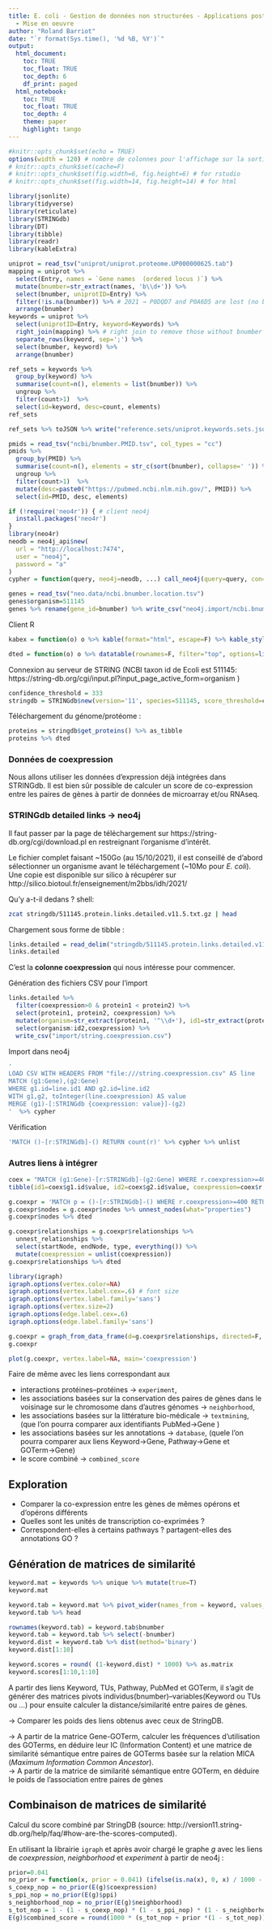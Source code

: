 ```yaml
---
title: E. coli - Gestion de données non structurées - Applications post-génomiques
  - Mise en oeuvre
author: "Roland Barriot"
date: "`r format(Sys.time(), '%d %B, %Y')`"
output:
  html_document:
    toc: TRUE
    toc_float: TRUE
    toc_depth: 6
    df_print: paged
  html_notebook:
    toc: TRUE
    toc_float: TRUE
    toc_depth: 4
    theme: paper
    highlight: tango
---
```



```r
#knitr::opts_chunk$set(echo = TRUE)
options(width = 120) # nombre de colonnes pour l'affichage sur la sorties HTML
# knitr::opts_chunk$set(cache=F)
# knitr::opts_chunk$set(fig.width=6, fig.height=6) # for rstudio
# knitr::opts_chunk$set(fig.width=14, fig.height=14) # for html
``` 

```r
library(jsonlite)
library(tidyverse)
library(reticulate)
library(STRINGdb)
library(DT) 
library(tibble)
library(readr)
library(kableExtra)
```

```r
uniprot = read_tsv("uniprot/uniprot.proteome.UP000000625.tab")
mapping = uniprot %>% 
  select(Entry, names = `Gene names  (ordered locus )`) %>%
  mutate(bnumber=str_extract(names, 'b\\d+')) %>%
  select(bnumber, uniprotID=Entry) %>%
  filter(!is.na(bnumber)) %>% # 2021 → P0DQD7 and P0A6D5 are lost (no bnumber)
  arrange(bnumber)
keywords = uniprot %>% 
  select(uniprotID=Entry, keyword=Keywords) %>%
  right_join(mapping) %>% # right join to remove those without bnumber
  separate_rows(keyword, sep=';') %>%
  select(bnumber, keyword) %>%
  arrange(bnumber)
```

```r
ref_sets = keywords %>% 
  group_by(keyword) %>%
  summarise(count=n(), elements = list(bnumber)) %>%
  ungroup %>%
  filter(count>1)  %>%
  select(id=keyword, desc=count, elements)
ref_sets
```

```r
ref_sets %>% toJSON %>% write("reference.sets/uniprot.keywords.sets.json")
```


```r
pmids = read_tsv("ncbi/bnumber.PMID.tsv", col_types = "cc")
pmids %>%
  group_by(PMID) %>%
  summarise(count=n(), elements = str_c(sort(bnumber), collapse=' ')) %>%
  ungroup %>%
  filter(count>1)  %>%
  mutate(desc=paste0("https://pubmed.ncbi.nlm.nih.gov/", PMID)) %>%
  select(id=PMID, desc, elements)
```

```r
if (!require('neo4r')) { # client neo4j 
  install.packages('neo4r')
}
library(neo4r)
neodb = neo4j_api$new(
  url = "http://localhost:7474", 
  user = "neo4j", 
  password = "a"
)
cypher = function(query, neo4j=neodb, ...) call_neo4j(query=query, con=neo4j, ...)
```


```r
genes = read_tsv("neo.data/ncbi.bnumber.location.tsv")
genes$organism=511145
genes %>% rename(gene_id=bnumber) %>% write_csv("neo4j.import/ncbi.bnumber.location.csv")
```


Client R 
```r

kabex = function(o) o %>% kable(format="html", escape=F) %>% kable_styling(bootstrap_options = c("striped"))

dted = function(o) o %>% datatable(rownames=F, filter="top", options=list(pageLength = 10), escape=F)
```


Connexion au serveur de STRING (NCBI taxon id de Ecoli est 511145: https://string-db.org/cgi/input.pl?input_page_active_form=organism )
```r
confidence_threshold = 333
stringdb = STRINGdb$new(version='11', species=511145, score_threshold=confidence_threshold, input_directory='stringdb')
```

Téléchargement du génome/protéome :
```r
proteins = stringdb$get_proteins() %>% as_tibble
proteins %>% dted
```

### Données de coexpression

Nous allons utiliser les données d’expression déjà intégrées dans STRINGdb. Il est bien sûr possible de calculer un score de co-expression entre les paires de gènes à partir de données de microarray et/ou RNAseq.


### STRINGdb detailed links → neo4j

Il faut passer par la page de téléchargement sur https://string-db.org/cgi/download.pl en restreignant l'organisme d'intérêt. 

Le fichier complet faisant ~150Go (au 15/10/2021), il est conseillé de d'abord sélectionner un organisme avant le téléchargement (~10Mo pour *E. coli*). Une copie est disponible sur silico à récupérer sur http://silico.biotoul.fr/enseignement/m2bbs/idh/2021/

Qu'y a-t-il dedans ? shell:
```bash
zcat stringdb/511145.protein.links.detailed.v11.5.txt.gz | head
```

Chargement sous forme de tibble :
```r
links.detailed = read_delim("stringdb/511145.protein.links.detailed.v11.5.txt.gz", delim=" ", col_types = "ccnnnnnnnn")
links.detailed
```

C'est la **colonne coexpression** qui nous intéresse pour commencer.


Génération des fichiers CSV pour l'import
```r
links.detailed %>%
  filter(coexpression>0 & protein1 < protein2) %>%
  select(protein1, protein2, coexpression) %>%
  mutate(organism=str_extract(protein1, '^\\d+'), id1=str_extract(protein1, 'b\\d+'), id2=str_extract(protein2, 'b\\d+')) %>%
  select(organism:id2,coexpression) %>%
  write_csv("import/string.coexpression.csv")
```

Import dans neo4j
```r
'
LOAD CSV WITH HEADERS FROM "file:///string.coexpression.csv" AS line
MATCH (g1:Gene),(g2:Gene)
WHERE g1.id=line.id1 AND g2.id=line.id2
WITH g1,g2, toInteger(line.coexpression) AS value 
MERGE (g1)-[:STRINGdb {coexpression: value}]-(g2)
'  %>% cypher
```


Vérification
```r
'MATCH ()-[r:STRINGdb]-() RETURN count(r)' %>% cypher %>% unlist
```
### Autres liens à intégrer

```r
coex = "MATCH (g1:Gene)-[r:STRINGdb]-(g2:Gene) WHERE r.coexpression>=400 RETURN g1.id, g2.id, r.coexpression" %>% cypher 
tibble(id1=coex$g1.id$value, id2=coex$g2.id$value, coexpression=coex$r.coexpression$value)
```

```r
g.coexpr = 'MATCH p = ()-[r:STRINGdb]-() WHERE r.coexpression>=400 RETURN p'  %>% cypher(type="graph")
g.coexpr$nodes = g.coexpr$nodes %>% unnest_nodes(what="properties")
g.coexpr$nodes %>% dted
```

```r
g.coexpr$relationships = g.coexpr$relationships %>% 
  unnest_relationships %>% 
  select(startNode, endNode, type, everything()) %>% 
  mutate(coexpression = unlist(coexpression))
g.coexpr$relationships %>% dted
```

```r
library(igraph)
igraph.options(vertex.color=NA)
igraph.options(vertex.label.cex=.6) # font size
igraph.options(vertex.label.family='sans')
igraph.options(vertex.size=2)
igraph.options(edge.label.cex=.6)
igraph.options(edge.label.family='sans')
```

```r
g.coexpr = graph_from_data_frame(d=g.coexpr$relationships, directed=F, vertices = g.coexpr$nodes)
g.coexpr
```

```r
plot(g.coexpr, vertex.label=NA, main='coexpression')
```

Faire de même avec les liens correspondant aux

  * interactions protéines--protéines → `experiment`, 
  * les associations basées sur la conservation des paires de gènes dans le voisinage sur le chromosome dans d'autres génomes → `neighborhood`,
  * les associations basées sur la littérature bio-médicale →  `textmining`, (que l'on pourra comparer aux identifiants PubMed→Gene )
  * les associations basées sur les annotations → `database`, (quele l'on pourra comparer aux liens Keyword→Gene, Pathway→Gene et GOTerm→Gene)
  * le score combiné → `combined_score`
  

## Exploration

  * Comparer la co-expression entre les gènes de mêmes opérons et d'opérons différents
  * Quelles sont les unités de transcription co-exprimées ?
  * Correspondent-elles à certains pathways ? partagent-elles des annotations GO ?
  
## Génération de matrices de similarité

```r
keyword.mat = keywords %>% unique %>% mutate(true=T)
keyword.mat 
```

```r
keyword.tab = keyword.mat %>% pivot_wider(names_from = keyword, values_from = true, values_fill = F) %>% as.data.frame
keyword.tab %>% head
```

```r
rownames(keyword.tab) = keyword.tab$bnumber
keyword.tab = keyword.tab %>% select(-bnumber)
keyword.dist = keyword.tab %>% dist(method='binary')
keyword.dist[1:10]
```

```r
keyword.scores = round( (1-keyword.dist) * 1000) %>% as.matrix
keyword.scores[1:10,1:10]
```




A partir des liens Keyword, TUs, Pathway, PubMed et GOTerm, il s'agit de générer des matrices pivots individus(bnumber)--variables(Keyword ou TUs ou ...) pour ensuite calculer la distance/similarité entre paires de gènes.

→ Comparer les poids des liens obtenus avec ceux de StringDB.  

→ A partir de la matrice Gene-GOTerm, calculer les fréquences d'utilisation des GOTerms, en déduire leur IC (Information Content) et une matrice de similarité sémantique entre paires de GOTerms basée sur la relation MICA (*Maximum Information Common Ancestor*).   
→ A partir de la matrice de similarité sémantique entre GOTerm, en déduire le poids de l'association entre paires de gènes 

## Combinaison de matrices de similarité


Calcul du score combiné par StringDB (source: http://version11.string-db.org/help/faq/#how-are-the-scores-computed).

En utilisant la librairie `igraph` et après avoir chargé le graphe $g$ avec les liens de *coexpression*, *neighborhood* et *experiment* à partir de neo4j :
```r
prior=0.041
no_prior = function(x, prior = 0.041) (ifelse(is.na(x), 0, x) / 1000 - prior) / (1-prior)
s_coexp_nop = no_prior(E(g)$coexpression)
s_ppi_nop = no_prior(E(g)$ppi)
s_neighborhood_nop = no_prior(E(g)$neighborhood)
s_tot_nop = 1 - (1 - s_coexp_nop) * (1 - s_ppi_nop) * (1 - s_neighborhood_nop)
E(g)$combined_score = round(1000 * (s_tot_nop + prior *(1 - s_tot_nop)))
```
